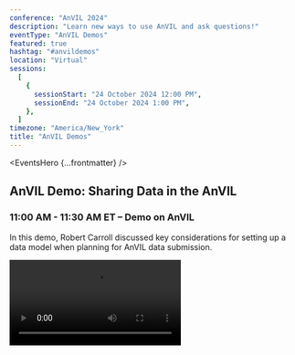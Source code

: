 ```yaml
---
conference: "AnVIL 2024"
description: "Learn new ways to use AnVIL and ask questions!"
eventType: "AnVIL Demos"
featured: true
hashtag: "#anvildemos"
location: "Virtual"
sessions:
  [
    {
      sessionStart: "24 October 2024 12:00 PM",
      sessionEnd: "24 October 2024 1:00 PM",
    },
  ]
timezone: "America/New_York"
title: "AnVIL Demos"
---
```


<EventsHero {...frontmatter} />

## AnVIL Demo: Sharing Data in the AnVIL

### 11:00 AM - 11:30 AM ET – Demo on AnVIL

In this demo, Robert Carroll discussed key considerations for setting up a data model when planning for AnVIL data submission.

<Video src="https://www.youtube.com/embed/nIqQsse1aYM" />

### 11:30 AM - 12:00 PM ET – Q&A

We’ll open up the floor to questions about the demo presented, and will have AnVIL and Terra support on call to answer any questions about AnVIL you might have!

## What are AnVIL Demos?

AnVIL Demos are a series of virtual meetings that highlight what you can do on the [NHGRI](https://www.genome.gov/) Analysis, Visualization, and Informatics Lab-space (AnVIL), a cloud-based computing platform for genomic data science. AnVIL Demos will start out with a 30-minute demonstration on the platform followed by open time for Q&A and user support.

In the demos, presenters will highlight anything from a capability of the platform to a scientific analysis powered by AnVIL. If you’re interested in showcasing how you use AnVIL at a future AnVIL Demos session, reach out to [Natalie Kucher]({natalieKucher}).

After the demo, we’ll open up the floor to answer questions about the demo and to answer any other questions you might have about AnVIL.

## Prerequisites

Register for any of the upcoming AnVIL Demos using this [Google Form](https://forms.gle/7CcaLE9AM7FrYqpP7) and post any questions you have to the [AnVIL Support Forum]({anvilHelpURL}).

## Event Details

- How to register: Register using this [Google Form](https://forms.gle/7CcaLE9AM7FrYqpP7).
- Contact Info: Please contact [Natalie Kucher]({natalieKucher}) with any questions.

